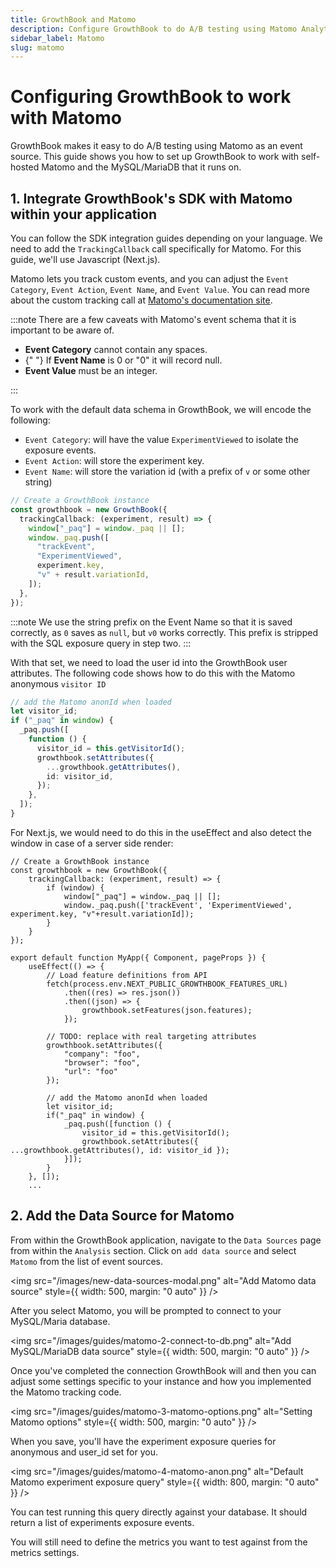 ```yaml
---
title: GrowthBook and Matomo
description: Configure GrowthBook to do A/B testing using Matomo Analytics
sidebar_label: Matomo
slug: matomo
---
```


# Configuring GrowthBook to work with Matomo

GrowthBook makes it easy to do A/B testing using Matomo as an event source. This guide shows you how to set up GrowthBook to work with self-hosted Matomo and the MySQL/MariaDB that it runs on.

## 1. Integrate GrowthBook's SDK with Matomo within your application

You can follow the SDK integration guides depending on your language. We need to add the `TrackingCallback` call
specifically for Matomo. For this guide, we'll use Javascript (Next.js).

Matomo lets you track custom events, and you can adjust the `Event Category`, `Event Action`, `Event Name`, and
`Event Value`. You can read more about the custom tracking call at [Matomo's documentation site](https://matomo.org/faq/reports/implement-event-tracking-with-matomo/).

:::note
There are a few caveats with Matomo's event schema that it is important to be aware of.

  <ul>
    <li>
      <strong>Event Category</strong> cannot contain any spaces.
    </li>
    <li>
      {" "}
      If <strong>Event Name</strong> is 0 or "0" it will record null.
    </li>
    <li>
      <strong>Event Value</strong> must be an integer.
    </li>
  </ul>
:::

To work with the default data schema in GrowthBook, we will encode the following:

- `Event Category`: will have the value `ExperimentViewed` to isolate the exposure events.
- `Event Action`: will store the experiment key.
- `Event Name`: will store the variation id (with a prefix of `v` or some other string)

```ts
// Create a GrowthBook instance
const growthbook = new GrowthBook({
  trackingCallback: (experiment, result) => {
    window["_paq"] = window._paq || [];
    window._paq.push([
      "trackEvent",
      "ExperimentViewed",
      experiment.key,
      "v" + result.variationId,
    ]);
  },
});
```

:::note
We use the string prefix on the Event Name so that it is saved correctly, as `0`
saves as `null`, but `v0` works correctly. This prefix is stripped with the SQL
exposure query in step two.
:::

With that set, we need to load the user id into the GrowthBook user attributes. The following code shows how to do this with the Matomo anonymous `visitor ID`

```ts
// add the Matomo anonId when loaded
let visitor_id;
if ("_paq" in window) {
  _paq.push([
    function () {
      visitor_id = this.getVisitorId();
      growthbook.setAttributes({
        ...growthbook.getAttributes(),
        id: visitor_id,
      });
    },
  ]);
}
```

For Next.js, we would need to do this in the useEffect and also detect the window in case of a server side render:

```tsx
// Create a GrowthBook instance
const growthbook = new GrowthBook({
    trackingCallback: (experiment, result) => {
        if (window) {
            window["_paq"] = window._paq || [];
            window._paq.push(['trackEvent', 'ExperimentViewed', experiment.key, "v"+result.variationId]);
        }
    }
});

export default function MyApp({ Component, pageProps }) {
    useEffect(() => {
        // Load feature definitions from API
        fetch(process.env.NEXT_PUBLIC_GROWTHBOOK_FEATURES_URL)
            .then((res) => res.json())
            .then((json) => {
                growthbook.setFeatures(json.features);
            });

        // TODO: replace with real targeting attributes
        growthbook.setAttributes({
            "company": "foo",
            "browser": "foo",
            "url": "foo"
        });

        // add the Matomo anonId when loaded
        let visitor_id;
        if("_paq" in window) {
            _paq.push([function () {
                visitor_id = this.getVisitorId();
                growthbook.setAttributes({ ...growthbook.getAttributes(), id: visitor_id });
            }]);
        }
    }, []);
    ...
```

## 2. Add the Data Source for Matomo

From within the GrowthBook application, navigate to the `Data Sources` page from within the `Analysis` section. Click on `add data source` and select `Matomo` from the list of event sources.

<img
  src="/images/new-data-sources-modal.png"
  alt="Add Matomo data source"
  style={{ width: 500, margin: "0 auto" }}
/>

After you select Matomo, you will be prompted to connect to your MySQL/Maria database.

<img
    src="/images/guides/matomo-2-connect-to-db.png"
    alt="Add MySQL/MariaDB data source"
    style={{ width: 500, margin: "0 auto" }}
/>

Once you've completed the connection GrowthBook will and then you can adjust some settings specific to your instance and how you implemented the Matomo tracking code.

<img
  src="/images/guides/matomo-3-matomo-options.png"
  alt="Setting Matomo options"
  style={{ width: 500, margin: "0 auto" }}
/>

When you save, you'll have the experiment exposure queries for anonymous and user_id set for you.

<img
  src="/images/guides/matomo-4-matomo-anon.png"
  alt="Default Matomo experiment exposure query"
  style={{ width: 800, margin: "0 auto" }}
/>

You can test running this query directly against your database. It should return a list of experiments exposure events.

You will still need to define the metrics you want to test against from the metrics settings.
